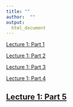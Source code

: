 ```yaml
---
title: ""
author:  ""
output:
  html_document
---
```

[Lecture 1: Part 1](https://domlockett.github.io/website/Welcome_1.html)

[Lecture 1: Part 2](https://domlockett.github.io/website/Getting-Started_2.html)

[Lecture 1: Part 3](https://domlockett.github.io/website/Activity0_3.html)

[Lecture 1: Part 4](https://domlockett.github.io/website/Activity1-1_4.html)

[Lecture 1: Part 5](https://domlockett.github.io/website/Activity1-3_5.html)
----
